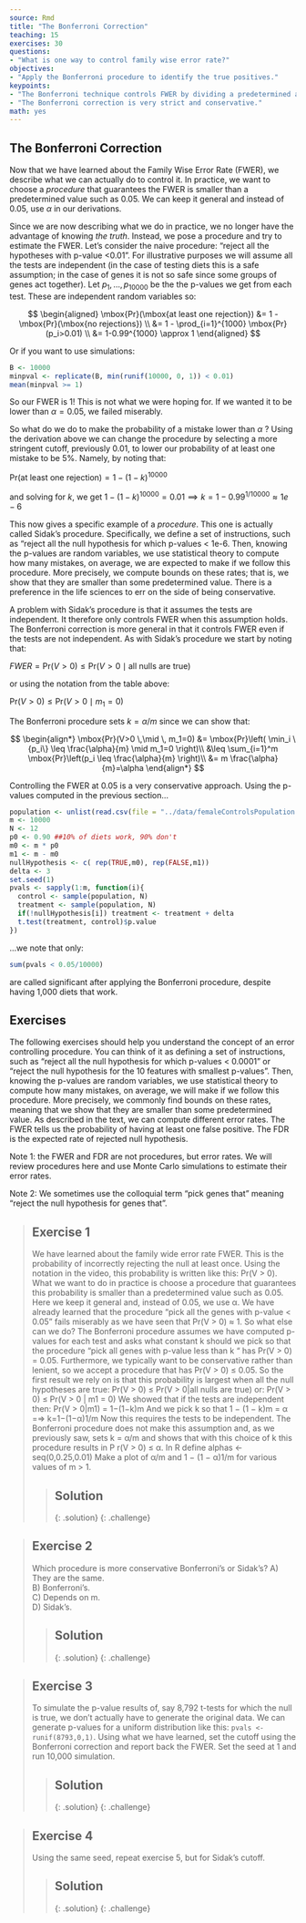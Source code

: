 ```yaml
---
source: Rmd
title: "The Bonferroni Correction"
teaching: 15
exercises: 30
questions:
- "What is one way to control family wise error rate?"
objectives:
- "Apply the Bonferroni procedure to identify the true positives."
keypoints:
- "The Bonferroni technique controls FWER by dividing a predetermined alpha rate (e.g. alpha = .05) by the number of inferential tests performed."
- "The Bonferroni correction is very strict and conservative."
math: yes
---
```


## The Bonferroni Correction 

Now that we have learned about the Family Wise Error Rate (FWER), we describe 
what we can actually do to control it.  In practice, we want to choose a 
_procedure_ that guarantees the FWER is smaller than a predetermined value such 
as 0.05. We can keep it general and instead of 0.05, use $\alpha$ in our 
derivations.

Since we are now describing what we do in practice, we no longer have the 
advantage of knowing _the truth_. Instead, we pose a procedure and try to 
estimate the FWER.  Let's consider the naive procedure: "reject all the 
hypotheses with p-value <0.01". For illustrative purposes we will assume all the 
tests are independent (in the case of testing diets this is a safe assumption; 
in the case of genes it is not so safe since some groups of genes act together). 
Let $p_1,\dots,p_{10000}$ be the the p-values we get from each test. These are 
independent random variables so: 


$$
\begin{aligned}
\mbox{Pr}(\mbox{at least one rejection}) &= 1 -\mbox{Pr}(\mbox{no rejections}) \\
&= 1 - \prod_{i=1}^{1000} \mbox{Pr}(p_i>0.01) \\
&= 1-0.99^{1000} \approx 1
\end{aligned}
$$


Or if you want to use simulations:

```r
B <- 10000
minpval <- replicate(B, min(runif(10000, 0, 1)) < 0.01)
mean(minpval >= 1)
```

So our FWER is 1! This is not what we were hoping for. If we wanted it to be 
lower than $\alpha=0.05$, we failed miserably. 

So what do we do to make the probability of a mistake lower than $\alpha$ ? 
Using the derivation above we can change the procedure by selecting a more 
stringent cutoff, previously 0.01, to lower our probability of at least one 
mistake to be 5%. Namely, by noting that: 

$\mbox{Pr}(\mbox{at least one rejection}) =  1-(1-k)^{10000}$

and solving for $k$, we get $1-(1-k)^{10000}=0.01 \implies k = 1-0.99^{1/10000} \approx 1e-6$

This now gives a specific example of a _procedure_. This one is actually called 
Sidak's procedure. Specifically, we define a set of instructions, such as 
"reject all the null hypothesis for which p-values < 1e-6. Then, knowing the 
p-values are random variables, we use statistical theory to compute how many 
mistakes, on average, we are expected to make if we follow this procedure. More 
precisely, we compute bounds on these rates; that is, we show that they are 
smaller than some predetermined value. There is a preference in the life 
sciences to err on the side of being conservative.

A problem with Sidak's procedure is that it assumes the tests are independent. 
It therefore only controls FWER when this assumption holds. The Bonferroni 
correction is more general in that it controls FWER even if the tests are not 
independent. 
As with Sidak's procedure we start by noting that: 


$FWER = \mbox{Pr}(V>0) \leq \mbox{Pr}(V>0 \mid \mbox{all nulls are true})$


or using the notation from the table above:

$\mbox{Pr}(V>0) \leq \mbox{Pr}(V>0 \mid m_1=0)$

The Bonferroni procedure sets $k=\alpha/m$ since we can show that:

$$
\begin{align*}
\mbox{Pr}(V>0 \,\mid \, m_1=0) &= \mbox{Pr}\left( \min_i \{p_i\} \leq \frac{\alpha}{m} \mid m_1=0 \right)\\
 &\leq \sum_{i=1}^m \mbox{Pr}\left(p_i \leq \frac{\alpha}{m} \right)\\
 &= m \frac{\alpha}{m}=\alpha
\end{align*}
$$


Controlling the FWER at 0.05 is a very conservative approach. Using the p-values computed in the previous section...

```r
population <- unlist(read.csv(file = "../data/femaleControlsPopulation.csv"))
m <- 10000
N <- 12
p0 <- 0.90 ##10% of diets work, 90% don't
m0 <- m * p0
m1 <- m - m0
nullHypothesis <- c( rep(TRUE,m0), rep(FALSE,m1)) 
delta <- 3
set.seed(1)
pvals <- sapply(1:m, function(i){
  control <- sample(population, N)
  treatment <- sample(population, N)
  if(!nullHypothesis[i]) treatment <- treatment + delta
  t.test(treatment, control)$p.value
})
```

...we note that only:

```r
sum(pvals < 0.05/10000)
```

are called significant after applying the Bonferroni procedure, despite having 
1,000 diets that work. 

## Exercises
The following exercises should help you understand the concept of an error 
controlling procedure. You can think of it as defining a set of instructions, 
such as “reject all the null hypothesis for which p-values < 0.0001” or “reject 
the null hypothesis for the 10 features with smallest p-values”. Then, knowing 
the p-values are random variables, we use statistical theory to compute how many 
mistakes, on average, we will make if we follow this procedure. More precisely, 
we commonly find bounds on these rates, meaning that we show that they are 
smaller than some predetermined value.
As described in the text, we can compute different error rates. The FWER tells 
us the probability of having at least one false positive. The FDR is the 
expected rate of rejected null hypothesis.

Note 1: the FWER and FDR are not procedures, but error rates. We will review 
procedures here and use Monte Carlo simulations to estimate their error rates.

Note 2: We sometimes use the colloquial term “pick genes that” meaning “reject 
the null hypothesis for genes that”.

> ## Exercise 1
> We have learned about the family wide error rate FWER. This is the probability 
> of incorrectly rejecting the null at least once. Using the notation in the 
> video, this probability is written like this: Pr(V > 0).
> What we want to do in practice is choose a procedure that guarantees this 
> probability is smaller than a predetermined value such as 0.05. Here we keep 
> it general and, instead of 0.05, we use α.
> We have already learned that the procedure “pick all the genes with p-value <
> 0.05” fails miserably as we have seen that Pr(V > 0) ≈ 1. So what else can we 
> do?
> The Bonferroni procedure assumes we have computed p-values for each test and 
> asks what constant k should we pick so that the procedure “pick all genes with 
> p-value less than k “ has Pr(V > 0) = 0.05. Furthermore, we typically want to 
> be conservative rather than lenient, so we accept a procedure that has 
> Pr(V > 0) ≤ 0.05.
> So the first result we rely on is that this probability is largest when all 
> the null hypotheses are true:
> Pr(V > 0) ≤ Pr(V > 0|all nulls are true)
> or:
> Pr(V > 0) ≤ Pr(V > 0 | m1 = 0) 
> We showed that if the tests are independent then:
> Pr(V > 0|m1) = 1−(1−k)m 
> And we pick k so that 1 − (1 − k)m = α =⇒ k=1−(1−α)1/m
> Now this requires the tests to be independent. The Bonferroni procedure does 
> not make this assumption and, as we previously saw, sets k = α/m and shows 
> that with this choice of k this procedure results in P r(V > 0) ≤ α.
> In R define
> alphas <- seq(0,0.25,0.01)
> Make a plot of α/m and 1 − (1 − α)1/m for various values of m > 1.
> 
> > ## Solution
> > 
> {: .solution}
{: .challenge}

> ## Exercise 2
> Which procedure is more conservative Bonferroni’s or Sidak’s?
> A) They are the same.  
> B) Bonferroni's.  
> C) Depends on m.  
> D) Sidak’s.  
> 
> > ## Solution
> > 
> {: .solution}
{: .challenge}

> ## Exercise 3
> To simulate the p-value results of, say 8,792 t-tests for which the null is 
> true, we don’t actually have to generate the original data. We can generate 
> p-values for a uniform distribution like this: `pvals <- runif(8793,0,1)`. 
> Using what we have learned, set the cutoff using the Bonferroni correction and 
> report back the FWER. Set the seed at 1 and run 10,000 simulation.
> 
> > ## Solution
> > 
> {: .solution}
{: .challenge}

> ## Exercise 4
> Using the same seed, repeat exercise 5, but for Sidak’s cutoff.
> 
> > ## Solution
> > 
> {: .solution}
{: .challenge}
